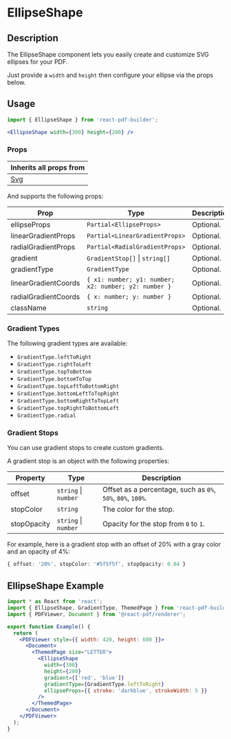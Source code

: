

<Meta title="Documentation/Components/Shapes/EllipseShape" />

<h1>EllipseShape</h1>

## Description

The EllipseShape component lets you easily create and customize SVG ellipses for your PDF.

Just provide a `width` and `height` then configure your ellipse via the props below.

## Usage

```jsx
import { EllipseShape } from 'react-pdf-builder';
```

```jsx
<EllipseShape width={300} height={200} />
```

### Props

| Inherits all props from              |
| ------------------------------------ |
| [Svg](https://react-pdf.org/svg#svg) |

And supports the following props:

| Prop                 | Type                                                 | Description |
| -------------------- | ---------------------------------------------------- | ----------- |
| ellipseProps         | `Partial<EllipseProps>`                              | Optional.   |
| linearGradientProps  | `Partial<LinearGradientProps>`                       | Optional.   |
| radialGradientProps  | `Partial<RadialGradientProps>`                       | Optional.   |
| gradient             | `GradientStop[]` &#124; `string[]`                   | Optional.   |
| gradientType         | `GradientType`                                       | Optional.   |
| linearGradientCoords | `{ x1: number; y1: number; x2: number; y2: number }` | Optional.   |
| radialGradientCoords | `{ x: number; y: number }`                           | Optional.   |
| className            | `string`                                             | Optional.   |

### Gradient Types 

The following gradient types are available:

- `GradientType.leftToRight`
- `GradientType.rightToLeft`
- `GradientType.topToBottom`
- `GradientType.bottomToTop`
- `GradientType.topLeftToBottomRight`
- `GradientType.bottomLeftToTopRight`
- `GradientType.bottomRightToTopLeft`
- `GradientType.topRightToBottomLeft`
- `GradientType.radial`

### Gradient Stops

You can use gradient stops to create custom gradients.

A gradient stop is an object with the following properties:

| Property    | Type                     | Description                                                 |
| ----------- | ------------------------ | ----------------------------------------------------------- |
| offset      | `string` &#124; `number` | Offset as a percentage, such as `0%`, `50%`, `80%`, `100%`. |
| stopColor   | `string`                 | The color for the stop.                                     |
| stopOpacity | `string` &#124; `number` | Opacity for the stop from `0` to `1`.                       |

For example, here is a gradient stop with an offset of 20% with a gray color and an opacity of 4%:

```ts
{ offset: '20%', stopColor: '#5f5f5f', stopOpacity: 0.04 }
```

## EllipseShape Example

<DocsPDF>
  <EllipseShape 
    width={300}
    height={200}
    gradient={['red', 'blue']}
    gradientType={GradientType.leftToRight}
    ellipseProps={{ stroke: 'darkblue', strokeWidth: 5 }}
   />
</DocsPDF>

```jsx
import * as React from 'react';
import { EllipseShape, GradientType, ThemedPage } from 'react-pdf-builder';
import { PDFViewer, Document } from '@react-pdf/renderer';

export function Example() {
  return (
    <PDFViewer style={{ width: 420, height: 600 }}>
      <Document>
        <ThemedPage size="LETTER">
          <EllipseShape 
            width={300}
            height={200}
            gradient={['red', 'blue']}
            gradientType={GradientType.leftToRight}
            ellipseProps={{ stroke: 'darkblue', strokeWidth: 5 }}
          />
        </ThemedPage>
      </Document>
    </PDFViewer>
  );
}
```
